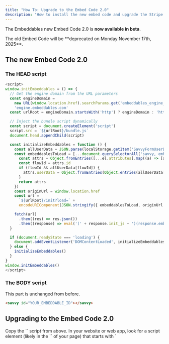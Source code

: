 ```yaml
---
title: "How To: Upgrade to the Embed Code 2.0"
description: "How to install the new embed code and upgrade the Stripe component to match"
---
```


The Embeddables new Embed Code 2.0 is **now available in beta**.

<Warning>
  The old Embed Code will be **deprecated on Monday November 17th, 2025**.
</Warning>

## The new Embed Code 2.0

### The HEAD script

```javascript
<script>
window.initEmbeddables = () => {
  // Get the engine domain from the URL parameters
  const engineDomain =
    new URL(window.location.href).searchParams.get('embeddables_engine_domain') ||
    'engine.embeddables.com'
  const urlRoot = engineDomain.startsWith('http') ? engineDomain : 'https://' + engineDomain

  // Inject the bundle script dynamically
  const script = document.createElement('script')
  script.src = `${urlRoot}/bundle.js`
  document.head.appendChild(script)

  const initializeEmbeddables = function () {
    const allUserData = JSON.parse(localStorage.getItem('SavvyFormUserData') || '{}')
    const embeddablesToLoad = [...document.querySelectorAll('savvy, embeddable')].map((el) => {
      const attrs = Object.fromEntries([...el.attributes].map((a) => [a.name, a.value]))
      const flowId = attrs.id
      if (flowId && allUserData[flowId]) {
        attrs.userData = Object.fromEntries(Object.entries(allUserData[flowId]||{}).filter(([sk])=>sk==='current_page_id'||sk.startsWith('split_')))
      }
      return attrs
    })
    const originUrl = window.location.href
    const url =
      `${urlRoot}/init?load=` +
      encodeURIComponent(JSON.stringify({ embeddablesToLoad, originUrl }))

    fetch(url)
      .then((res) => res.json())
      .then((response) => eval('(' + response.init_js + ')(response.embeddables_data)'))
  }

  if (document.readyState === 'loading') {
    document.addEventListener('DOMContentLoaded', initializeEmbeddables)
  } else {
    initializeEmbeddables()
  }
}
window.initEmbeddables()
</script>
```

### The BODY script

<Tip>This part is unchanged from before.</Tip>

```html
<savvy id="YOUR_EMBEDDABLE_ID"></savvy>
```

## Upgrading to the Embed Code 2.0

<Steps>
  
  <Step title="Grab the new embed code">
    Copy the `<HEAD>` script from above.
  </Step>

  <Step title="Replace the old embed code with the new one">
    In your website or web app, look for a script element (likely in the `<HEAD>` of your page) that starts with `<script>const SAVVY_PRELOAD_IDS=...`.

    This is the one to replace with the new one. Make sure that when you're done, the new one is sandwiched inside two `<script>` tags.

  </Step>
  
  <Step title="Make any Stripe changes that you need to">
    See the Stripe section below for a list of things to watch out for and update before
    pushing your changes live.

    <Tip>
      If you're on the Embeddables Pro Plan, your Primary Contact will do this part for you.
    </Tip>

  </Step>

  <Step title="Test your changes thoroughly">
    Run some end-to-end tests, including testing any payments and promo codes, to make sure that everything is working as expected.

    Then push live!

  </Step>
  
  
</Steps>

## Upgrading Stripe components

{/* todo - add more things to this warning? */}

<Note>
  The Embed Code 2.0 comes with the latest version of Stripe's JS SDK, which
  includes [certain breaking changes](https://docs.stripe.com/checkout/elements-with-checkout-sessions-api/changelog) to account for.

See below for a list of things to watch out for and update before upgrading to the new embed code.

</Note>

The main changes to watch out for are:

1. The default layout for Stripe components has changed from 'Tabs' to 'Accordion'. _(Step 1 below)_
2. The `create_element_options` settings structure has changed. _(Step 2 below)_
3. The `applyPromotionCode` response structure has changed. _(Steps 3-4 below)_

<Steps>

  <Step title="Set any unset Stripe component 'layout' settings to 'Tabs'">

    In Stripe's latest version, the default layout is switching from 'Tabs' to 'Accordion'. Therefore, if you have any Stripe components with the 'layout' setting unset, you'll need to set it to 'Tabs' before upgrading to the Embed Code 2.0.

    1. Select your Stripe component in the Web App editor. In the right sidebar under **Options**, find the **Layout** setting.

    2. Select the **Tabs** option (only if no option is currently selected).

  </Step>

  <Step title="Update create_element_options if applicable">

    <Note>
      This step only applies if you've customized the `create_element_options` settings in your Stripe component.
    </Note>

    Open your Stripe component's JSON by clicking the three-dot icon (**⁝**) in the **Options** tab, then select **Edit JSON**.

    Check if the `create_element_options` key exists. If it contains a `billingDetails` property with multiple keys set to `never`, update `create_element_options.fields.billingDetails` to `never`.

  </Step>

  <Step title="Update your applyPromotionCode function logic to handle both 'success' and 'session' response formats">

    Stripe's latest SDK version has changed the response schema of `applyPromotionCode`: instead of `response.success` it now returns `response.session`, which contains a new object format.

    Make sure your function logic handles both formats, so that you can smoothly upgrade to the new embed code.

    1. Find all references to `applyPromotionCode` in your custom code.

    2. Replace conditional checks that use `response.type === 'success'` with a structure that supports both formats (*see the next step for details on the new format*):

    ```javascript
    if (response.success) {
      // Keep your existing logic here
    } else if (response.session) {
      // Add new logic here (see next step)
    }
    ```

    3. Ensure there are no early `return` statements or `throw` errors that would prevent reaching the `session` branch.

    <Tip>
      Once you've upgrade to the new embed code, and are confident that you won't need to revert to the old one, you can safely simplify the logic to stop handling the old `response.success` format.
    </Tip>

  </Step>

  <Step title="Copy and adapt logic for the new response schema">
    Copy all logic from inside the `response.success` branch into the `response.session` branch.

    Update field accesses to use the new structure:

    - Replace `response.success.total` with `response.session.total`.
    - Access numeric values through `minorUnitsAmount`:
      - `total`: `response.session.total.total.minorUnitsAmount`
      - `subtotal`: `response.session.total.subtotal.minorUnitsAmount`
      - `discount`: `response.session.total.discount.minorUnitsAmount`
      - `appliedBalance`: `response.session.total.appliedBalance.minorUnitsAmount`
      - `shippingRate`: `response.session.total.shippingRate.minorUnitsAmount`
      - `taxExclusive`: `response.session.total.taxExclusive.minorUnitsAmount`
      - `taxInclusive`: `response.session.total.taxInclusive.minorUnitsAmount`

    <Tip>
      For other keys not listed here, refer to the [Stripe Custom Checkout Session object documentation](https://docs.stripe.com/js/custom_checkout/session_object).
    </Tip>

  </Step>
  
  <Step title="Add error handling">
    You can access errors via `response.error?.message`. See the
    [Stripe applyPromotionCode documentation](https://docs.stripe.com/js/custom_checkout/apply_promotion_code)
    for details.
    
  </Step>

  <Step title="Test your changes">
    Test the modified logic thoroughly:

    - **With old Stripe component**: Apply a promo code and verify it's reflected in the UI, applied to the amount, and that payment completes successfully.
    - **With updated Stripe component**: Repeat the same tests.

  </Step>
  
</Steps>

### Example: Before and After

**Before:**

```javascript
async function applyPromoCode() {
  try {
    const response = await window.StripeCheckout.applyPromotionCode(
      discountCodeUppercase
    );

    if (response.type === "success") {
      context.setUserData({
        promo_code_message: `Your discount $${(
          response.success.total.discount / 100
        ).toFixed(2)} has been applied`,
        discount_code_applied: discountCodeUppercase,
        subtotal: (response.success.total.subtotal / 100).toFixed(2),
        discount: (response.success.total.discount / 100).toFixed(2),
        total: (response.success.total.total / 100).toFixed(2),
        checking_promo_code: false,
      });
    } else {
      context.setUserData({
        promo_code_message: response.error.message,
        checking_promo_code: false,
      });
    }
  } catch (error) {
    console.error("Error applying promo code:", error);
    context.setUserData({
      promo_code_message: `Error trying to apply the promo code ${userData.discount_code}`,
      checking_promo_code: false,
    });
  }
}
```

**After:**

```javascript
async function applyPromoCode() {
  try {
    const response = await window.StripeCheckout.applyPromotionCode(
      discountCodeUppercase
    );

    let subtotal, discount, total, message;

    if (response.success) {
      // Old response structure
      subtotal = (response.success.total.subtotal / 100).toFixed(2);
      discount = (response.success.total.discount / 100).toFixed(2);
      total = (response.success.total.total / 100).toFixed(2);
      message = `Your discount $${discount} has been applied`;
    } else if (response.session) {
      // New response structure
      subtotal = (
        response.session.total.subtotal.minorUnitsAmount / 100
      ).toFixed(2);
      discount = (
        response.session.total.discount.minorUnitsAmount / 100
      ).toFixed(2);
      total = (response.session.total.total.minorUnitsAmount / 100).toFixed(2);
      message = `Your discount $${discount} has been applied`;
    }

    if (response.success || response.session) {
      context.setUserData({
        promo_code_message: message,
        discount_code_applied: discountCodeUppercase,
        subtotal,
        discount,
        total,
        checking_promo_code: false,
      });
    } else {
      context.setUserData({
        promo_code_message:
          response.error?.message || "Unknown error applying promo code",
        checking_promo_code: false,
      });
    }
  } catch (error) {
    console.error("Error applying promo code:", error);
    context.setUserData({
      promo_code_message: `Error trying to apply the promo code ${userData.discount_code}`,
      checking_promo_code: false,
    });
  }
}
```
